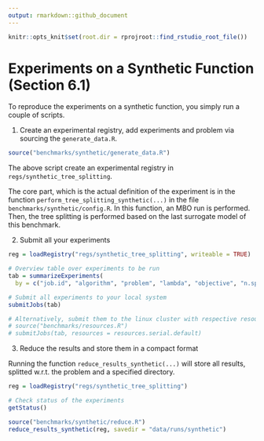 ```yaml
---
output: rmarkdown::github_document
---
```


```r
knitr::opts_knit$set(root.dir = rprojroot::find_rstudio_root_file())
```

# Experiments on a Synthetic Function (Section 6.1)

To reproduce the experiments on a synthetic function, you simply run a couple of scripts. 

1. Create an experimental registry, add experiments and problem via sourcing the `generate_data.R`. 

```r
source("benchmarks/synthetic/generate_data.R")
```

The above script create an experimental registry in `regs/synthetic_tree_splitting`. 

The core part, which is the actual definition of the experiment is in the function `perform_tree_splitting_synthetic(...)` in the file `benchmarks/synthetic/config.R`. In this function, an MBO run is performed. Then, the tree splitting is performed based on the last surrogate model of this benchmark. 

2. Submit all your experiments 

```r
reg = loadRegistry("regs/synthetic_tree_splitting", writeable = TRUE)

# Overview table over experiments to be run
tab = summarizeExperiments(
  by = c("job.id", "algorithm", "problem", "lambda", "objective", "n.splits"))

# Submit all experiments to your local system  
submitJobs(tab)

# Alternatively, submit them to the linux cluster with respective resources
# source("benchmarks/resources.R")
# submitJobs(tab, resources = resources.serial.default)
```

3. Reduce the results and store them in a compact format

Running the function `reduce_results_synthetic(...)` will store all results, splitted w.r.t. the problem and a specified directory. 


```r
reg = loadRegistry("regs/synthetic_tree_splitting")

# Check status of the experiments 
getStatus()

source("benchmarks/synthetic/reduce.R")
reduce_results_synthetic(reg, savedir = "data/runs/synthetic")
```

